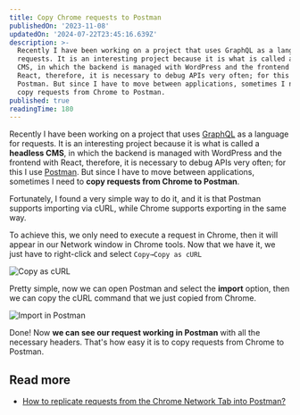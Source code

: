 ```yaml
---
title: Copy Chrome requests to Postman
publishedOn: '2023-11-08'
updatedOn: '2024-07-22T23:45:16.639Z'
description: >-
  Recently I have been working on a project that uses GraphQL as a language for
  requests. It is an interesting project because it is what is called a headless
  CMS, in which the backend is managed with WordPress and the frontend with
  React, therefore, it is necessary to debug APIs very often; for this I use
  Postman. But since I have to move between applications, sometimes I need to
  copy requests from Chrome to Postman.
published: true
readingTime: 180
---
```


Recently I have been working on a project that uses [GraphQL](https://graphql.org/) as a language
for requests. It is an interesting project because it is what is called a
**headless CMS**, in which the backend is managed with WordPress and the frontend with
React, therefore, it is necessary to debug APIs very often; for this I use
[Postman](https://www.postman.com/). But since I have to move between applications, sometimes I need to **copy requests from Chrome to Postman**.

Fortunately, I found a very simple way to do it, and it is that Postman supports
importing via cURL, while Chrome supports exporting in the same way.

To achieve this, we only need to execute a request in Chrome,
then it will appear in our Network window in Chrome tools. Now that we have it,
we just have to right-click and select `Copy→Copy as cURL`

![Copy as cURL](/posts/copy-chrome-requests-to-postman/copy-as-curl.webp)

Pretty simple, now we can open Postman and select the **import** option,
then we can copy the cURL command that we just copied from Chrome.

![Import in Postman](/posts/copy-chrome-requests-to-postman/import.webp)

Done! Now **we can see our request working in Postman** with all the
necessary headers. That's how easy it is to copy requests from Chrome to Postman.

## Read more

- [How to replicate requests from the Chrome Network Tab into Postman?](https://medium.com/@tiboprea/how-to-replicate-requests-from-the-chrome-network-tab-into-postman-4ec6016ee18c)
